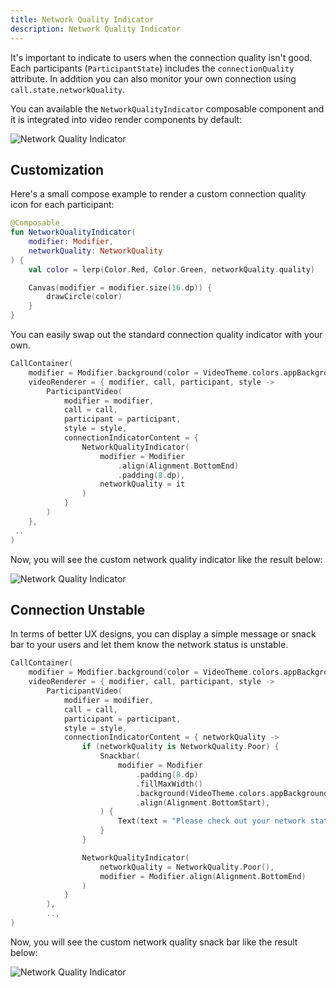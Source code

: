 ```yaml
---
title: Network Quality Indicator
description: Network Quality Indicator
---
```


It's important to indicate to users when the connection quality isn't good.
Each participants (`ParticipantState`) includes the `connectionQuality` attribute.
In addition you can also monitor your own connection using `call.state.networkQuality`.

You can available the `NetworkQualityIndicator` composable component and it is integrated into video render components by default:

![Network Quality Indicator](../assets/cookbook/network-quality-indicator.png)

## Customization

Here's a small compose example to render a custom connection quality icon for each participant:

```kotlin
@Composable
fun NetworkQualityIndicator(
    modifier: Modifier,
    networkQuality: NetworkQuality
) {
    val color = lerp(Color.Red, Color.Green, networkQuality.quality)

    Canvas(modifier = modifier.size(16.dp)) {
        drawCircle(color)
    }
}
```

You can easily swap out the standard connection quality indicator with your own.

```kotlin
CallContainer(
    modifier = Modifier.background(color = VideoTheme.colors.appBackground),
    videoRenderer = { modifier, call, participant, style ->
        ParticipantVideo(
            modifier = modifier,
            call = call,
            participant = participant,
            style = style,
            connectionIndicatorContent = {
                NetworkQualityIndicator(
                    modifier = Modifier
                        .align(Alignment.BottomEnd)
                        .padding(8.dp),
                    networkQuality = it
                )
            }
        )
    },
 ..
)
```

Now, you will see the custom network quality indicator like the result below:

![Network Quality Indicator](../assets/cookbook/network-quality-indicator-customize.png)

## Connection Unstable

In terms of better UX designs, you can display a simple message or snack bar to your users and let them know the network status is unstable.

```kotlin {9-26}
CallContainer(
    modifier = Modifier.background(color = VideoTheme.colors.appBackground),
    videoRenderer = { modifier, call, participant, style ->
        ParticipantVideo(
            modifier = modifier,
            call = call,
            participant = participant,
            style = style,
            connectionIndicatorContent = { networkQuality ->
                if (networkQuality is NetworkQuality.Poor) {
                    Snackbar(
                        modifier = Modifier
                            .padding(8.dp)
                            .fillMaxWidth()
                            .background(VideoTheme.colors.appBackground)
                            .align(Alignment.BottomStart),
                    ) {
                        Text(text = "Please check out your network status!")
                    }
                }

                NetworkQualityIndicator(
                    networkQuality = NetworkQuality.Poor(),
                    modifier = Modifier.align(Alignment.BottomEnd)
                )
            }
        ),
        ..,
)
```

Now, you will see the custom network quality snack bar like the result below:

![Network Quality Indicator](../assets/cookbook/network_quality_poor.png)